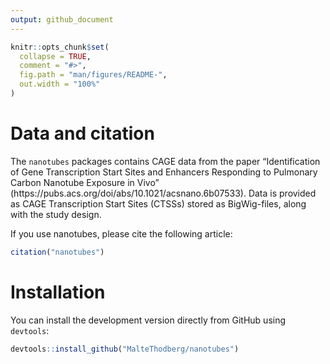 ```yaml
---
output: github_document
---
```


<!-- README.md is generated from README.Rmd. Please edit that file -->

```r
knitr::opts_chunk$set(
  collapse = TRUE,
  comment = "#>",
  fig.path = "man/figures/README-",
  out.width = "100%"
)
```
# Data and citation

The `nanotubes` packages contains CAGE data from the paper "Identification of Gene Transcription Start Sites and Enhancers Responding to Pulmonary Carbon Nanotube Exposure in Vivo" (https://pubs.acs.org/doi/abs/10.1021/acsnano.6b07533). Data is provided as CAGE Transcription Start Sites (CTSSs) stored as BigWig-files, along with the study design.

If you use nanotubes, please cite the following article:

```r
citation("nanotubes")
```

# Installation

You can install the development version directly from GitHub using `devtools`:

```r
devtools::install_github("MalteThodberg/nanotubes")
```
